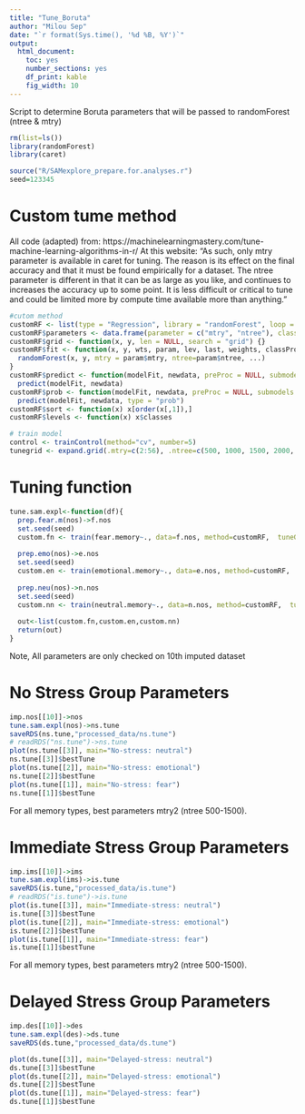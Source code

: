 ```yaml
---
title: "Tune_Boruta"
author: "Milou Sep"
date: "`r format(Sys.time(), '%d %B, %Y')`"
output: 
  html_document: 
    toc: yes
    number_sections: yes
    df_print: kable
    fig_width: 10
---
```


Script to determine Boruta parameters that will be passed to randomForest (ntree & mtry) 

```r
rm(list=ls())
library(randomForest)
library(caret)
```

```r
source("R/SAMexplore_prepare.for.analyses.r")
seed=123345
```

# Custom tume method

All code (adapted) from: https://machinelearningmastery.com/tune-machine-learning-algorithms-in-r/
At this website: "As such, only mtry parameter is available in caret for tuning. The reason is its effect on the final accuracy and that it must be found empirically for a dataset. The ntree parameter is different in that it can be as large as you like, and continues to increases the accuracy up to some point. It is less difficult or critical to tune and could be limited more by compute time available more than anything."

```r
#cutom method
customRF <- list(type = "Regression", library = "randomForest", loop = NULL)
customRF$parameters <- data.frame(parameter = c("mtry", "ntree"), class = rep("numeric", 2), label = c("mtry", "ntree"))
customRF$grid <- function(x, y, len = NULL, search = "grid") {}
customRF$fit <- function(x, y, wts, param, lev, last, weights, classProbs, ...) {
  randomForest(x, y, mtry = param$mtry, ntree=param$ntree, ...)
}
customRF$predict <- function(modelFit, newdata, preProc = NULL, submodels = NULL)
  predict(modelFit, newdata)
customRF$prob <- function(modelFit, newdata, preProc = NULL, submodels = NULL)
  predict(modelFit, newdata, type = "prob")
customRF$sort <- function(x) x[order(x[,1]),]
customRF$levels <- function(x) x$classes

# train model
control <- trainControl(method="cv", number=5)
tunegrid <- expand.grid(.mtry=c(2:56), .ntree=c(500, 1000, 1500, 2000, 2500))
```

# Tuning function
```r
tune.sam.expl<-function(df){
  prep.fear.m(nos)->f.nos
  set.seed(seed)
  custom.fn <- train(fear.memory~., data=f.nos, method=customRF,  tuneGrid=tunegrid, trControl=control)
  
  prep.emo(nos)->e.nos
  set.seed(seed)
  custom.en <- train(emotional.memory~., data=e.nos, method=customRF,  tuneGrid=tunegrid, trControl=control)
  
  prep.neu(nos)->n.nos
  set.seed(seed)
  custom.nn <- train(neutral.memory~., data=n.nos, method=customRF,  tuneGrid=tunegrid, trControl=control)
  
  out<-list(custom.fn,custom.en,custom.nn)
  return(out)
}
```

Note, All parameters are only checked on 10th imputed dataset

# No Stress Group Parameters
```r
imp.nos[[10]]->nos
tune.sam.expl(nos)->ns.tune
saveRDS(ns.tune,"processed_data/ns.tune")
# readRDS("ns.tune")->ns.tune
plot(ns.tune[[3]], main="No-stress: neutral")
ns.tune[[3]]$bestTune
plot(ns.tune[[2]], main="No-stress: emotional")
ns.tune[[2]]$bestTune
plot(ns.tune[[1]], main="No-stress: fear")
ns.tune[[1]]$bestTune
```
For all memory types, best parameters mtry2 (ntree 500-1500). 

# Immediate Stress Group Parameters
```r
imp.ims[[10]]->ims
tune.sam.expl(ims)->is.tune
saveRDS(is.tune,"processed_data/is.tune")
# readRDS("is.tune")->is.tune
plot(is.tune[[3]], main="Immediate-stress: neutral")
is.tune[[3]]$bestTune
plot(is.tune[[2]], main="Immediate-stress: emotional")
is.tune[[2]]$bestTune
plot(is.tune[[1]], main="Immediate-stress: fear")
is.tune[[1]]$bestTune
```
For all memory types, best parameters mtry2 (ntree 500-1500).

# Delayed Stress Group Parameters
```r
imp.des[[10]]->des
tune.sam.expl(des)->ds.tune
saveRDS(ds.tune,"processed_data/ds.tune")

plot(ds.tune[[3]], main="Delayed-stress: neutral")
ds.tune[[3]]$bestTune
plot(ds.tune[[2]], main="Delayed-stress: emotional")
ds.tune[[2]]$bestTune
plot(ds.tune[[1]], main="Delayed-stress: fear")
ds.tune[[1]]$bestTune
```
